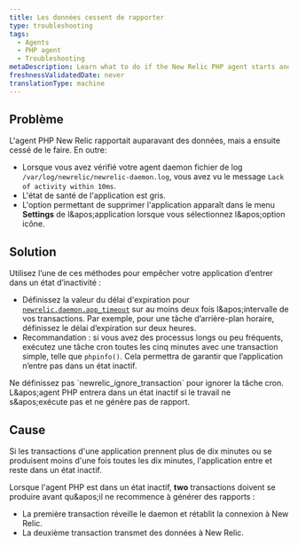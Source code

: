 ```yaml
---
title: Les données cessent de rapporter
type: troubleshooting
tags:
  - Agents
  - PHP agent
  - Troubleshooting
metaDescription: Learn what to do if the New Relic PHP agent starts and then stops reporting data.
freshnessValidatedDate: never
translationType: machine
---
```


## Problème

L&apos;agent PHP New Relic rapportait auparavant des données, mais a ensuite cessé de le faire. En outre:

* Lorsque vous avez vérifié votre agent daemon fichier de log `/var/log/newrelic/newrelic-daemon.log`, vous avez vu le message `Lack of activity within 10ms`.
* L&apos;état de santé de l&apos;application est gris.
* L&apos;option permettant de supprimer l&apos;application apparaît dans le menu <DNT>**Settings**</DNT> de l&amp;apos;application lorsque vous sélectionnez l&amp;apos;option <Icon name="fe-settings" /> icône.

## Solution

Utilisez l’une de ces méthodes pour empêcher votre application d’entrer dans un état d’inactivité :

* Définissez la valeur du délai d&apos;expiration pour [`newrelic.daemon.app_timeout`](/docs/agents/php-agent/configuration/php-agent-configuration#inivar-daemon-app_timeout) sur au moins deux fois l&amp;apos;intervalle de vos transactions. Par exemple, pour une tâche d’arrière-plan horaire, définissez le délai d’expiration sur deux heures.
* Recommandation : si vous avez des processus longs ou peu fréquents, exécutez une tâche cron toutes les cinq minutes avec une transaction simple, telle que `phpinfo()`. Cela permettra de garantir que l’application n’entre pas dans un état inactif.

<Callout variant="important">
  Ne définissez pas `newrelic_ignore_transaction` pour ignorer la tâche cron. L&amp;apos;agent PHP entrera dans un état inactif si le travail ne s&amp;apos;exécute pas et ne génère pas de rapport.
</Callout>

## Cause

Si les transactions d&apos;une application prennent plus de dix minutes ou se produisent moins d&apos;une fois toutes les dix minutes, l&apos;application entre et reste dans un état inactif.

Lorsque l&apos;agent PHP est dans un état inactif, <DNT>**two**</DNT> transactions doivent se produire avant qu&amp;apos;il ne recommence à générer des rapports :

* La première transaction réveille le daemon et rétablit la connexion à New Relic.
* La deuxième transaction transmet des données à New Relic.